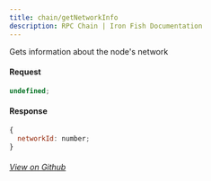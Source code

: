 ```yaml
---
title: chain/getNetworkInfo
description: RPC Chain | Iron Fish Documentation
---
```


Gets information about the node's network

#### Request

```js
undefined;
```

#### Response

```js
{
  networkId: number;
}
```

###### [View on Github](https://github.com/iron-fish/ironfish/blob/master/ironfish/src/rpc/routes/chain/getNetworkInfo.ts)

